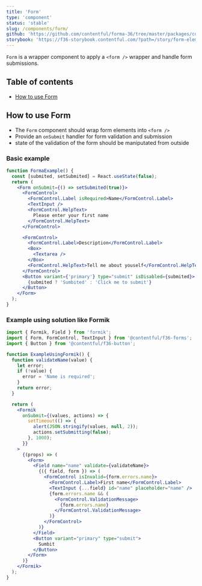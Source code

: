 ```yaml
---
title: 'Form'
type: 'component'
status: 'stable'
slug: /components/form/
github: 'https://github.com/contentful/forma-36/tree/master/packages/components/forms/src/form'
storybook: 'https://f36-storybook.contentful.com/?path=/story/form-elements-form--basic'
---
```


`Form` is a wrapper component to apply a `<form />` wrapper and handle form submissions.

## Table of contents

- [How to use Form](#how-to-use-Form)

## How to use Form

- The `Form` component should wrap form elements into `<form />`
- Provide an `onSubmit` handler for form validation and submission
- state of the validation of the form should be maniputated from outside

### Basic example

```jsx
function FormaExample() {
  const [submited, setSubmited] = React.useState(false);
  return (
    <Form onSubmit={() => setSubmited(true)}>
      <FormControl>
        <FormControl.Label isRequired>Name</FormControl.Label>
        <TextInput />
        <FormControl.HelpText>
          Please enter your first name
        </FormControl.HelpText>
      </FormControl>

      <FormControl>
        <FormControl.Label>Description</FormControl.Label>
        <Box>
          <Textarea />
        </Box>
        <FormControl.HelpText>Tell me about youself</FormControl.HelpText>
      </FormControl>
      <Button variant={'primary'} type="submit" isDisabled={submited}>
        {submited ? 'Sumbited' : 'Click me to submit'}
      </Button>
    </Form>
  );
}
```

### Example using solution like Formik

```jsx static=true
import { Formik, Field } from 'formik';
import { Form, FormControl, TextInput } from '@contentful/f36-forms';
import { Button } from '@contentful/f36-button';

function ExampleUsingFormik() {
  function validateName(value) {
    let error;
    if (!value) {
      error = 'Name is required';
    }
    return error;
  }

  return (
    <Formik
      onSubmit={(values, actions) => {
        setTimeout(() => {
          alert(JSON.stringify(values, null, 2));
          actions.setSubmitting(false);
        }, 1000);
      }}
    >
      {(props) => (
        <Form>
          <Field name="name" validate={validateName}>
            {({ field, form }) => (
              <FormControl isInvalid={form.errors.name}>
                <FormControl.Label>First name</FormControl.Label>
                <TextInput {...field} id="name" placeholder="name" />
                {form.errors.name && (
                  <FormControl.ValidationMessage>
                    {form.errors.name}
                  </FormControl.ValidationMessage>
                )}
              </FormControl>
            )}
          </Field>
          <Button variant="primary" type="submit">
            Sumbit
          </Button>
        </Form>
      )}
    </Formik>
  );
}
```
